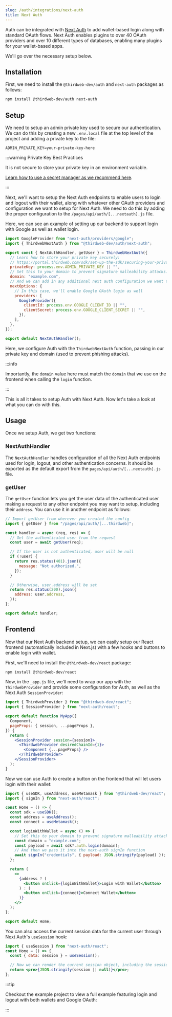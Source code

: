 ```yaml
---
slug: /auth/integrations/next-auth
title: Next Auth
---
```



Auth can be integrated with [Next Auth](https://next-auth.js.org/) to add wallet-based login along with standard OAuth flows. Next Auth enables plugins to over 40 OAuth providers and over 10 different types of databases, enabling many plugins for your wallet-based apps.

We'll go over the necessary setup below.

<div className="row" style={{ marginTop: 24 }}>
  <div className="col col--12">
    <QuickstartCard
      name="Example Repo: NextAuth Integration"
      link="https://github.com/thirdweb-example/thirdweb-auth-next-auth"
      description="Integrate thirdweb Auth as a NextAuth Provider"
      image="/assets/languages/nextauth.png"
    />
  </div>
</div>

## Installation

First, we need to install the `@thirdweb-dev/auth` and `next-auth` packages as follows:

```bash npm2yarn
npm install @thirdweb-dev/auth next-auth
```

## Setup

We need to setup an admin private key used to secure our authentication. We can do this by creating a new `.env.local` file at the top level of the project and adding a private key to the file:

```
ADMIN_PRIVATE_KEY=your-private-key-here
```

:::warning Private Key Best Practices

It is not secure to store your private key in an environment variable.

[Learn how to use a secret manager as we recommend here](/sdk/set-up-the-sdk/securing-your-private-key).

:::

Next, we'll want to setup the Next Auth endpoints to enable users to login and logout with their wallet, along with whatever other OAuth providers and configuration we want to setup for Next Auth. We need to do this by adding the proper configuration to the `/pages/api/auth/[...nextauth].js` file.

Here, we can see an example of setting up our backend to support login with Google as well as wallet login.

```js
import GoogleProvider from "next-auth/providers/google";
import { ThirdwebNextAuth } from "@thirdweb-dev/auth/next-auth";

export const { NextAuthHandler, getUser } = ThirdwebNextAuth({
  // Learn how to store your private key securely:
  // https://portal.thirdweb.com/sdk/set-up-the-sdk/securing-your-private-key
  privateKey: process.env.ADMIN_PRIVATE_KEY || "",
  // Set this to your domain to prevent signature malleability attacks.
  domain: "example.com",
  // And we can add in any additional next auth configuration we want to use
  nextOptions: {
    // In this case, we'll enable Google OAuth login as well
    providers: [
      GoogleProvider({
        clientId: process.env.GOOGLE_CLIENT_ID || "",
        clientSecret: process.env.GOOGLE_CLIENT_SECRET || "",
      }),
    ],
  },
});

export default NextAuthHandler();
```

Here, we configure Auth with the `ThirdwebNextAuth` function, passing in our private key and domain (used to prevent phishing attacks).

:::info

Importantly, the `domain` value here must match the `domain` that we use on the frontend when calling the `login` function.

:::

This is all it takes to setup Auth with Next Auth. Now let's take a look at what you can do with this.

## Usage

Once we setup Auth, we get two functions:

### NextAuthHandler

The `NextAuthHandler` handles configuration of all the Next Auth endpoints used for login, logout, and other authentication concerns. It should be exported as the default export from the `pages/api/auth/[...nextauth].js` file.

### getUser

The `getUser` function lets you get the user data of the authenticated user making a request to any other endpoint you may want to setup, including their `address`. You can use it in another endpoint as follows:

```javascript
// Import getUser from wherever you created the config
import { getUser } from "/pages/api/auth/[...thirdweb]";

const handler = async (req, res) => {
  // Get the authenticated user from the request
  const user = await getUser(req);

  // If the user is not authenticated, user will be null
  if (!user) {
    return res.status(401).json({
      message: "Not authorized.",
    });
  }

  // Otherwise, user.address will be set
  return res.status(200).json({
    address: user.address,
  });
};

export default handler;
```

## Frontend

Now that our Next Auth backend setup, we can easily setup our React frontend (automatically included in Next.js) with a few hooks and buttons to enable login with wallet.

First, we'll need to install the `@thirdweb-dev/react` package:

```bash npm2yarn
npm install @thirdweb-dev/react
```

Now, in the `_app.js` file, we'll need to wrap our app with the `ThirdwebProvider` and provide some configuration for Auth, as well as the Next Auth `SessionProvider`:

```jsx
import { ThirdwebProvider } from "@thirdweb-dev/react";
import { SessionProvider } from "next-auth/react";

export default function MyApp({
  Component,
  pageProps: { session, ...pageProps },
}) {
  return (
    <SessionProvider session={session}>
      <ThirdwebProvider desiredChainId={1}>
        <Component {...pageProps} />
      </ThirdwebProvider>
    </SessionProvider>
  );
}
```

Now we can use Auth to create a button on the frontend that will let users login with their wallet:

```jsx
import { useSDK, useAddress, useMetamask } from "@thirdweb-dev/react";
import { signIn } from "next-auth/react";

const Home = () => {
  const sdk = useSDK();
  const address = useAddress();
  const connect = useMetamask();

  const loginWithWallet = async () => {
    // Set this to your domain to prevent signature malleability attacks.
    const domain = "example.com";
    const payload = await sdk?.auth.login(domain);
    // And then we pass it into the next-auth signIn function
    await signIn("credentials", { payload: JSON.stringify(payload) });
  };

  return (
    <>
      {address ? (
        <button onClick={loginWithWallet}>Login with Wallet</button>
      ) : (
        <button onClick={connect}>Connect Wallet</button>
      )}
    </>
  );
};

export default Home;
```

You can also access the current session data for the current user through Next Auth's `useSession` hook:

```jsx
import { useSession } from "next-auth/react";
const Home = () => {
  const { data: session } = useSession();

  // Now we can render the current session object, including the session.user field
  return <pre>{JSON.stringify(session || null)}</pre>;
};
```

:::tip

Checkout the example project to view a full example featuring login and logout with both wallets and Google OAuth:

<div className="col col--6" style={{ padding: 8 }}>
  <QuickstartCard
    name="Auth + Next Auth"
    link="https://github.com/thirdweb-example/thirdweb-auth-next-auth"
    description="Implement thirdweb Auth with Next Auth"
    image="/assets/icons/nft.png"
  />
</div>

:::
